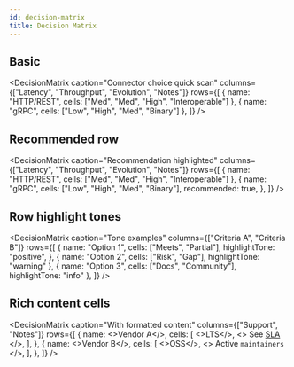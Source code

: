 ```yaml
---
id: decision-matrix
title: Decision Matrix
---
```



## Basic

<DecisionMatrix
  caption="Connector choice quick scan"
  columns={["Latency", "Throughput", "Evolution", "Notes"]}
  rows={[
    { name: "HTTP/REST", cells: ["Med", "Med", "High", "Interoperable"] },
    { name: "gRPC", cells: ["Low", "High", "Med", "Binary"] },
  ]}
/>

## Recommended row

<DecisionMatrix
  caption="Recommendation highlighted"
  columns={["Latency", "Throughput", "Evolution", "Notes"]}
  rows={[
    { name: "HTTP/REST", cells: ["Med", "Med", "High", "Interoperable"] },
    {
      name: "gRPC",
      cells: ["Low", "High", "Med", "Binary"],
      recommended: true,
    },
  ]}
/>

## Row highlight tones

<DecisionMatrix
  caption="Tone examples"
  columns={["Criteria A", "Criteria B"]}
  rows={[
    {
      name: "Option 1",
      cells: ["Meets", "Partial"],
      highlightTone: "positive",
    },
    { name: "Option 2", cells: ["Risk", "Gap"], highlightTone: "warning" },
    { name: "Option 3", cells: ["Docs", "Community"], highlightTone: "info" },
  ]}
/>

## Rich content cells

<DecisionMatrix
  caption="With formatted content"
  columns={["Support", "Notes"]}
  rows={[
    {
      name: <>Vendor A</>,
      cells: [
        <>LTS</>,
        <>
          See <a href="#">SLA</a>
        </>,
      ],
    },
    {
      name: <>Vendor B</>,
      cells: [
        <>OSS</>,
        <>
          Active <code>maintainers</code>
        </>,
      ],
    },
  ]}
/>
